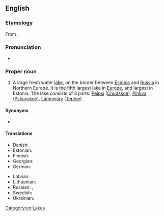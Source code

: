 ==English==
{{wikipedia}}

===Etymology===
From {{etyl|de|en}} {{m|de|Peipussee}}.

===Pronunciation===
* {{IPA|/ˈpaɪpəs/|lang=en}}

===Proper noun===
{{en-proper noun}}

# A large fresh water [[lake]], on the border between [[Estonia]] and [[Russia]] in Northern Europe. It is the fifth largest lake in [[Europe]], and largest in Estonia. The lake consists of 3 parts: [[Peipsi]] ([[Chudskoe]]), [[Pihkva]] ([[Pskovskoe]]), [[Lämmijärv]] ([[Teploe]]).

====Synonyms====
* {{l|en|Pskovsko-Chudskoye}}

====Translations====
{{trans-top|lake in Estonia/Russia}}
* Danish: {{t|da|Peipus}}
* Estonian: {{t|et|[[Peipsi-Pihkva]] [[järv]]}}
* Finnish: {{t+|fi|Peipsijärvi}}
* Georgian: {{t|ka|ჩუდ-ფსკოვის ტბა|sc=Geor}}
* German: {{t|de|Peipussee}}
{{trans-mid}}
* Latvian: {{t|lv|Peipusa-Pleskavas ezers}}
* Lithuanian: {{t|lt|Peipaus-Pskovo ežeras}}
* Russian: {{t|ru|Чу́дско-Пско́вское о́зеро}}, {{t|ru|Пско́вско-Чудско́е о́зеро}}
* Swedish: {{t|sv|Peipus}}
* Ukrainian: {{t|uk|Чудське-Псковське озеро|sc=Cyrl}}
{{trans-bottom}}

[[Category:en:Lakes]]